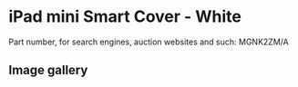 
# iPad mini Smart Cover - White

Part number, for search engines, auction websites and such: MGNK2ZM/A

## Image gallery

<div style={{ width: '100%', maxWidth: '768px' }}>
<GalleryComponent
    images={[
      {
        original: "/everysource/MGNK2.webp",
        thumbnail: "/everypreview/MGNK2.webp",
      },
      {
        original: "/everysource/MGNK2_AV1_GOLD.webp",
        thumbnail: "/everypreview/MGNK2_AV1_GOLD.webp",
      },
      {
        original: "/everysource/MGNK2_AV1_SILVER.webp",
        thumbnail: "/everypreview/MGNK2_AV1_SILVER.webp",
      },
      {
        original: "/everysource/MGNK2_AV1_SPACE_GRAY.webp",
        thumbnail: "/everypreview/MGNK2_AV1_SPACE_GRAY.webp",
      },
      {
        original: "/everysource/MGNK2_AV2.webp",
        thumbnail: "/everypreview/MGNK2_AV2.webp",
      },
      {
        original: "/everysource/MGNK2_AV3.webp",
        thumbnail: "/everypreview/MGNK2_AV3.webp",
      },
      {
        original: "/everysource/MGNK2_AV4.webp",
        thumbnail: "/everypreview/MGNK2_AV4.webp",
      },
      {
        original: "/everysource/MGNK2_AV5.webp",
        thumbnail: "/everypreview/MGNK2_AV5.webp",
      }
    ]}
  />
</div>